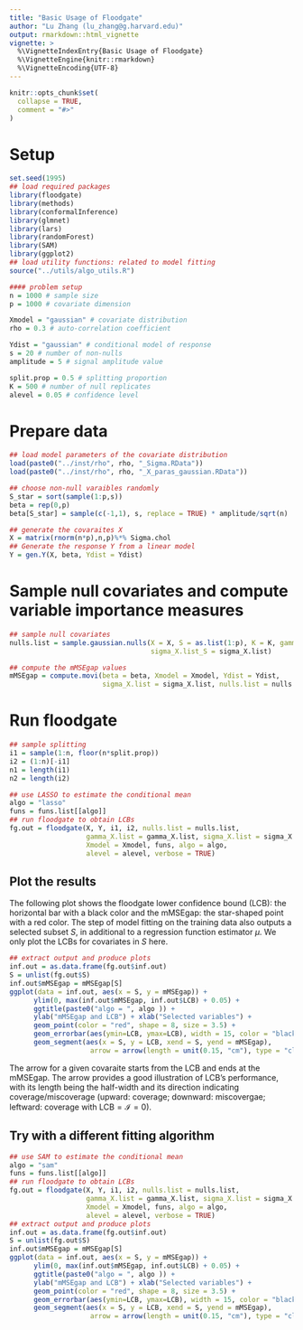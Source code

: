 ```yaml
---
title: "Basic Usage of Floodgate"
author: "Lu Zhang (lu_zhang@g.harvard.edu)"
output: rmarkdown::html_vignette
vignette: >
  %\VignetteIndexEntry{Basic Usage of Floodgate}
  %\VignetteEngine{knitr::rmarkdown}
  %\VignetteEncoding{UTF-8}
---
```


```r
knitr::opts_chunk$set(
  collapse = TRUE,
  comment = "#>"
)
```

# Setup 
```r
set.seed(1995)
## load required packages
library(floodgate)
library(methods)
library(conformalInference)
library(glmnet)
library(lars)
library(randomForest)
library(SAM)
library(ggplot2)
## load utility functions: related to model fitting
source("../utils/algo_utils.R")

#### problem setup
n = 1000 # sample size
p = 1000 # covariate dimension

Xmodel = "gaussian" # covariate distribution
rho = 0.3 # auto-correlation coefficient

Ydist = "gaussian" # conditional model of response
s = 20 # number of non-nulls
amplitude = 5 # signal amplitude value

split.prop = 0.5 # splitting proportion
K = 500 # number of null replicates
alevel = 0.05 # confidence level
```

# Prepare data
```r
## load model parameters of the covariate distribution
load(paste0("../inst/rho", rho, "_Sigma.RData"))
load(paste0("../inst/rho", rho, "_X_paras_gaussian.RData"))

## choose non-null varaibles randomly 
S_star = sort(sample(1:p,s))
beta = rep(0,p)
beta[S_star] = sample(c(-1,1), s, replace = TRUE) * amplitude/sqrt(n)

## generate the covaraites X 
X = matrix(rnorm(n*p),n,p)%*% Sigma.chol
## Generate the response Y from a linear model
Y = gen.Y(X, beta, Ydist = Ydist)
```


# Sample null covariates and compute variable importance measures
```r
## sample null covariates 
nulls.list = sample.gaussian.nulls(X = X, S = as.list(1:p), K = K, gamma_X.list_S = gamma_X.list, 
                                   sigma_X.list_S = sigma_X.list)

## compute the mMSEgap values
mMSEgap = compute.movi(beta = beta, Xmodel = Xmodel, Ydist = Ydist,
                       sigma_X.list = sigma_X.list, nulls.list = nulls.list)

```

# Run floodgate
```r
## sample splitting
i1 = sample(1:n, floor(n*split.prop))
i2 = (1:n)[-i1]
n1 = length(i1)
n2 = length(i2)

## use LASSO to estimate the conditional mean
algo = "lasso"
funs = funs.list[[algo]]
## run floodgate to obtain LCBs
fg.out = floodgate(X, Y, i1, i2, nulls.list = nulls.list,
                   gamma_X.list = gamma_X.list, sigma_X.list = sigma_X.list,
                   Xmodel = Xmodel, funs, algo = algo,
                   alevel = alevel, verbose = TRUE)
```


## Plot the results
The following plot shows the floodgate lower confidence bound (LCB): the horizontal bar with a black color and the mMSEgap: the star-shaped point with a red color. The step of model fitting on the training data also outputs a selected subset $S$, in additional to a regression function estimator $\mu$. We only plot the LCBs for covariates in $S$ here.

```r
## extract output and produce plots
inf.out = as.data.frame(fg.out$inf.out)
S = unlist(fg.out$S)
inf.out$mMSEgap = mMSEgap[S]
ggplot(data = inf.out, aes(x = S, y = mMSEgap)) + 
      ylim(0, max(inf.out$mMSEgap, inf.out$LCB) + 0.05) + 
      ggtitle(paste0("algo = ", algo )) +
      ylab("mMSEgap and LCB") + xlab("Selected variables") + 
      geom_point(color = "red", shape = 8, size = 3.5) + 
      geom_errorbar(aes(ymin=LCB, ymax=LCB), width = 15, color = "black") +
      geom_segment(aes(x = S, y = LCB, xend = S, yend = mMSEgap),
                    arrow = arrow(length = unit(0.15, "cm"), type = "closed"))
```

The arrow for a given covaraite starts from the LCB and ends at the mMSEgap. The arrow provides a good illustration of LCB's performance, with its length being the half-width and its direction indicating coverage/miscoverage (upward: coverage; downward: miscovergae; leftward: coverage with $\text{LCB}=\mathcal{I} =0$).

## Try with a different fitting algorithm
```r
## use SAM to estimate the conditional mean
algo = "sam"
funs = funs.list[[algo]]
## run floodgate to obtain LCBs
fg.out = floodgate(X, Y, i1, i2, nulls.list = nulls.list,
                   gamma_X.list = gamma_X.list, sigma_X.list = sigma_X.list,
                   Xmodel = Xmodel, funs, algo = algo,
                   alevel = alevel, verbose = TRUE)
## extract output and produce plots
inf.out = as.data.frame(fg.out$inf.out)
S = unlist(fg.out$S)
inf.out$mMSEgap = mMSEgap[S]
ggplot(data = inf.out, aes(x = S, y = mMSEgap)) + 
      ylim(0, max(inf.out$mMSEgap, inf.out$LCB) + 0.05) + 
      ggtitle(paste0("algo = ", algo )) +
      ylab("mMSEgap and LCB") + xlab("Selected variables") + 
      geom_point(color = "red", shape = 8, size = 3.5) + 
      geom_errorbar(aes(ymin=LCB, ymax=LCB), width = 15, color = "black") +
      geom_segment(aes(x = S, y = LCB, xend = S, yend = mMSEgap),
                    arrow = arrow(length = unit(0.15, "cm"), type = "closed"))
```
